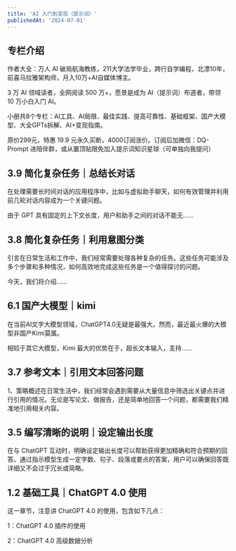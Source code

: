 ```yaml
---
title: 'AI 入门到变现（提示词）'
publishedAt: '2024-07-01'
---
```


## 专栏介绍

作者大全：万人 AI 破局航海教练，211大学法学毕业，跨行自学编程，北漂10年，前喜马拉雅架构师，月入10万+AI自媒体博主。  
  
3 万 AI 领域读者，全网阅读 500 万+，愿景是成为 AI（提示词）布道者，带领 10 万小白入门 AI。  
  
小册共8个专栏：AI工具、AI局限、最佳实践、提高可靠性、基础框架、国产大模型、大全GPTs拆解、AI+变现指南。  
  
原价299元，特惠 19.9 元永久买断，4000订阅涨价。订阅后加微信：DQ-Prompt 进陪伴群，或从置顶贴限免加入提示词知识星球（可单独向我提问）

## 3.9 简化复杂任务｜总结长对话
在处理需要长时间对话的应用程序中，比如与虚拟助手聊天，如何有效管理并利用前几轮对话内容成为一个关键问题。

由于 GPT 具有固定的上下文长度，用户和助手之间的对话不能无......

## 3.8 简化复杂任务｜利用意图分类
引言在日常生活和工作中，我们经常需要处理各种复杂的任务。这些任务可能涉及多个步骤和多种情况，如何高效地完成这些任务是一个值得探讨的问题。

今天，我们将介绍......

## 6.1 国产大模型｜kimi
在当前AI文字大模型领域，ChatGPT4.0无疑是最强大。然而，最近最火爆的大模型非国产Kimi莫属。

相较于其它大模型，Kimi 最大的优势在于，超长文本输入，支持......

## 3.7 参考文本｜引用文本回答问题
1、策略概述在日常生活中，我们经常会遇到需要从大量信息中筛选出关键点并进行引用的情况。无论是写论文、做报告，还是简单地回答一个问题，都需要我们精准地引用相关内容。



## 3.5 编写清晰的说明｜设定输出长度
在与 ChatGPT 互动时，明确设定输出长度可以帮助获得更加精确和符合预期的回答。通过指示模型生成一定字数、句子、段落或要点的答案，用户可以确保回答既详细又不会过于冗长或简略。



## 1.2 基础工具｜ChatGPT 4.0 使用
这一章节，注意讲 ChatGPT 4.0 的使用，包含如下几点：

1：ChatGPT 4.0 插件的使用

2：ChatGPT 4.0 高级数据分析

